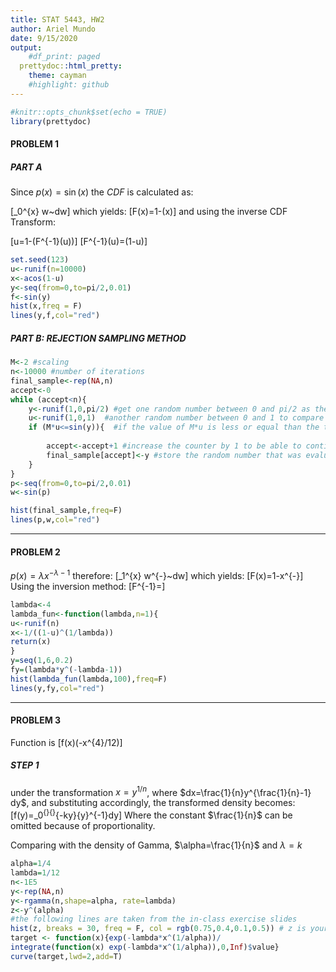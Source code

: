 ```yaml
---
title: STAT 5443, HW2
author: Ariel Mundo
date: 9/15/2020
output:
    #df_print: paged
  prettydoc::html_pretty:
    theme: cayman
    #highlight: github
---
```



```r
#knitr::opts_chunk$set(echo = TRUE)
library(prettydoc)
```

#### PROBLEM 1

##### PART A

Since $p(x)=\sin(x)$ the $CDF$ is calculated as:

\[\int_0^{x} \sin w~dw\] which yields:
\[F(x)=1-\cos(x)\] 
and using the inverse CDF Transform:

\[u=1-\cos(F^{-1}(u))\] 
\[F^{-1}(u)=\arccos(1-u)\]


```r

set.seed(123)
u<-runif(n=10000)
x<-acos(1-u)
y<-seq(from=0,to=pi/2,0.01)
f<-sin(y)
hist(x,freq = F)
lines(y,f,col="red")
```

##### PART B: REJECTION SAMPLING METHOD
```r
M<-2 #scaling
n<-10000 #number of iterations
final_sample<-rep(NA,n)
accept<-0
while (accept<n){
    y<-runif(1,0,pi/2) #get one random number between 0 and pi/2 as the value to input in f(x)
    u<-runif(1,0,1)  #another random number between 0 and 1 to compare
    if (M*u<=sin(y)){  #if the value of M*u is less or equal than the target distribution, then
        
        accept<-accept+1 #increase the counter by 1 to be able to continue storing in final_sample
        final_sample[accept]<-y #store the random number that was evaluated in f(x)  
    }
}
p<-seq(from=0,to=pi/2,0.01)
w<-sin(p)

hist(final_sample,freq=F)
lines(p,w,col="red")

```


***

#### PROBLEM 2

$p(x)=\lambda x^{-\lambda -1}$ therefore:
\[\int_1^{x} w^{-\lambda -1}~dw\] which yields:
\[F(x)=1-x^{-\lambda}\]
Using the inversion method:
\[F^{-1}=\frac{1}{\sqrt[\lambda]{1-u}}\]

```r
lambda<-4
lambda_fun<-function(lambda,n=1){
u<-runif(n)
x<-1/((1-u)^(1/lambda))
return(x)
}
y=seq(1,6,0.2)
fy=(lambda*y^(-lambda-1))
hist(lambda_fun(lambda,100),freq=F)
lines(y,fy,col="red")
```

***

#### PROBLEM 3

Function is \[f(x)\propto\exp (-x^{4}/12)\]

##### STEP 1

under the transformation $x=y^{1/n}$, where $dx=\frac{1}{n}y^{\frac{1}{n}-1} dy$, and substituting accordingly, the transformed density becomes:
\[f(y)=\frac{1}{n}\int_0^{\infty}{\rm e}^{-ky}{y}^{\frac{1}{n}-1}dy\] 
Where the constant $\frac{1}{n}$ can be omitted because of proportionality.

Comparing with the density of Gamma, $\alpha=\frac{1}{n}$ and $\lambda=k$

```r
alpha=1/4
lambda=1/12
n<-1E5
y<-rep(NA,n)
y<-rgamma(n,shape=alpha, rate=lambda)
z<-y^(alpha)
#the following lines are taken from the in-class exercise slides
hist(z, breaks = 30, freq = F, col = rgb(0.75,0.4,0.1,0.5)) # z is your sample
target <- function(x){exp(-lambda*x^(1/alpha))/
integrate(function(x) exp(-lambda*x^(1/alpha)),0,Inf)$value}
curve(target,lwd=2,add=T)
````
